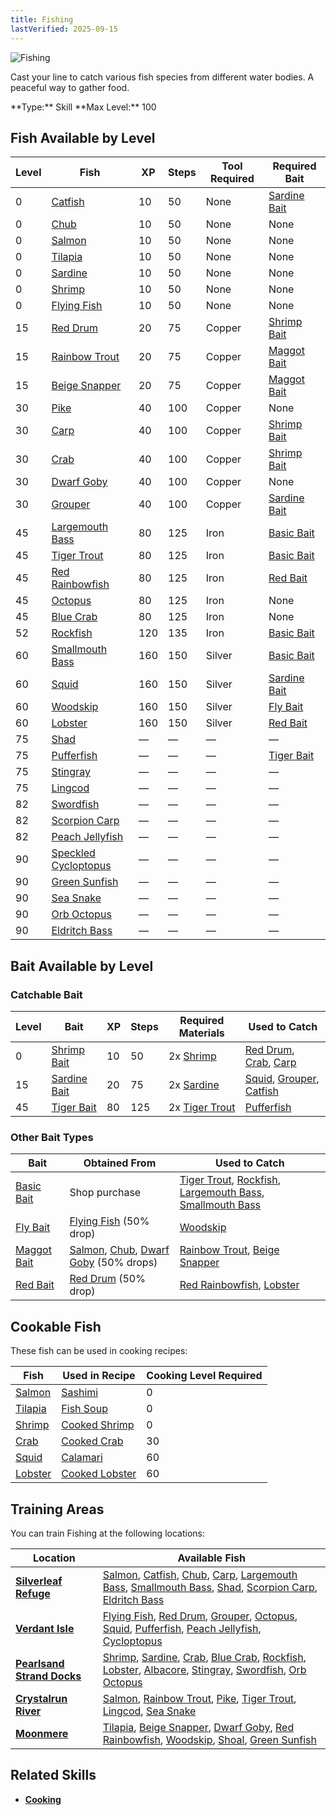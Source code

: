 ```yaml
---
title: Fishing
lastVerified: 2025-09-15
---
```


<div className="flex items-start gap-6 mb-8">
  <div className="flex-shrink-0">
    <img src="/assets/icons/fishing.png" alt="Fishing" className="w-24 h-24 border rounded-lg" />
  </div>
  <div className="flex-1">
    <div className="space-y-2">
      <p className="text-lg text-muted-foreground">Cast your line to catch various fish species from different water bodies. A peaceful way to gather food.</p>
      <div className="flex flex-wrap gap-4 text-sm">
        <span className="px-2 py-1 bg-green-100 dark:bg-green-900 rounded-md">
          **Type:** Skill
        </span>
        <span className="px-2 py-1 bg-purple-100 dark:bg-purple-900 rounded-md">
          **Max Level:** 100
        </span>
      </div>
    </div>
  </div>
</div>

## Fish Available by Level

| Level | Fish                                                                    | XP  | Steps | Tool Required | Required Bait                                           |
| ----- | ----------------------------------------------------------------------- | --- | ----- | ------------- | ------------------------------------------------------- |
| 0     | [Catfish](/docs/resources/individual/catfish)                           | 10  | 50    | None          | [Sardine Bait](/docs/resources/individual/sardine_bait) |
| 0     | [Chub](/docs/resources/individual/chub)                                 | 10  | 50    | None          | None                                                    |
| 0     | [Salmon](/docs/resources/individual/salmon)                             | 10  | 50    | None          | None                                                    |
| 0     | [Tilapia](/docs/resources/individual/tilapia)                           | 10  | 50    | None          | None                                                    |
| 0     | [Sardine](/docs/resources/individual/sardine)                           | 10  | 50    | None          | None                                                    |
| 0     | [Shrimp](/docs/resources/individual/shrimp)                             | 10  | 50    | None          | None                                                    |
| 0     | [Flying Fish](/docs/resources/individual/flying_fish)                   | 10  | 50    | None          | None                                                    |
| 15    | [Red Drum](/docs/resources/individual/red_drum)                         | 20  | 75    | Copper        | [Shrimp Bait](/docs/resources/individual/shrimp_bait)   |
| 15    | [Rainbow Trout](/docs/resources/individual/rainbow_trout)               | 20  | 75    | Copper        | [Maggot Bait](/docs/resources/individual/maggot_bait)   |
| 15    | [Beige Snapper](/docs/resources/individual/beige_snapper)               | 20  | 75    | Copper        | [Maggot Bait](/docs/resources/individual/maggot_bait)   |
| 30    | [Pike](/docs/resources/individual/pike)                                 | 40  | 100   | Copper        | None                                                    |
| 30    | [Carp](/docs/resources/individual/carp)                                 | 40  | 100   | Copper        | [Shrimp Bait](/docs/resources/individual/shrimp_bait)   |
| 30    | [Crab](/docs/resources/individual/crab)                                 | 40  | 100   | Copper        | [Shrimp Bait](/docs/resources/individual/shrimp_bait)   |
| 30    | [Dwarf Goby](/docs/resources/individual/dwarf_goby)                     | 40  | 100   | Copper        | None                                                    |
| 30    | [Grouper](/docs/resources/individual/grouper)                           | 40  | 100   | Copper        | [Sardine Bait](/docs/resources/individual/sardine_bait) |
| 45    | [Largemouth Bass](/docs/resources/individual/largemouth_bass)           | 80  | 125   | Iron          | [Basic Bait](/docs/resources/individual/basic_bait)     |
| 45    | [Tiger Trout](/docs/resources/individual/tiger_trout)                   | 80  | 125   | Iron          | [Basic Bait](/docs/resources/individual/basic_bait)     |
| 45    | [Red Rainbowfish](/docs/resources/individual/red_rainbowfish)           | 80  | 125   | Iron          | [Red Bait](/docs/resources/individual/red_bait)         |
| 45    | [Octopus](/docs/resources/individual/octopus)                           | 80  | 125   | Iron          | None                                                    |
| 45    | [Blue Crab](/docs/resources/individual/blue_crab)                       | 80  | 125   | Iron          | None                                                    |
| 52    | [Rockfish](/docs/resources/individual/rockfish)                         | 120 | 135   | Iron          | [Basic Bait](/docs/resources/individual/basic_bait)     |
| 60    | [Smallmouth Bass](/docs/resources/individual/smallmouth_bass)           | 160 | 150   | Silver        | [Basic Bait](/docs/resources/individual/basic_bait)     |
| 60    | [Squid](/docs/resources/individual/squid)                               | 160 | 150   | Silver        | [Sardine Bait](/docs/resources/individual/sardine_bait) |
| 60    | [Woodskip](/docs/resources/individual/woodskip)                         | 160 | 150   | Silver        | [Fly Bait](/docs/resources/individual/fly_bait)         |
| 60    | [Lobster](/docs/resources/individual/lobster)                           | 160 | 150   | Silver        | [Red Bait](/docs/resources/individual/red_bait)         |
| 75    | [Shad](/docs/resources/individual/shad)                                 | —   | —     | —             | —                                                       |
| 75    | [Pufferfish](/docs/resources/individual/pufferfish)                     | —   | —     | —             | [Tiger Bait](/docs/resources/individual/tiger_bait)     |
| 75    | [Stingray](/docs/resources/individual/stingray)                         | —   | —     | —             | —                                                       |
| 75    | [Lingcod](/docs/resources/individual/lingcod)                           | —   | —     | —             | —                                                       |
| 82    | [Swordfish](/docs/resources/individual/swordfish)                       | —   | —     | —             | —                                                       |
| 82    | [Scorpion Carp](/docs/resources/individual/scorpion_carp)               | —   | —     | —             | —                                                       |
| 82    | [Peach Jellyfish](/docs/resources/individual/peach_jellyfish)           | —   | —     | —             | —                                                       |
| 90    | [Speckled Cycloptopus](/docs/resources/individual/speckled_cycloptopus) | —   | —     | —             | —                                                       |
| 90    | [Green Sunfish](/docs/resources/individual/green_sunfish)               | —   | —     | —             | —                                                       |
| 90    | [Sea Snake](/docs/resources/individual/sea_snake)                       | —   | —     | —             | —                                                       |
| 90    | [Orb Octopus](/docs/resources/individual/orb_octopus)                   | —   | —     | —             | —                                                       |
| 90    | [Eldritch Bass](/docs/resources/individual/eldritch_bass)               | —   | —     | —             | —                                                       |

## Bait Available by Level

### Catchable Bait

| Level | Bait                                                    | XP  | Steps | Required Materials                                       | Used to Catch                                                                                                                           |
| ----- | ------------------------------------------------------- | --- | ----- | -------------------------------------------------------- | --------------------------------------------------------------------------------------------------------------------------------------- |
| 0     | [Shrimp Bait](/docs/resources/individual/shrimp_bait)   | 10  | 50    | 2x [Shrimp](/docs/resources/individual/shrimp)           | [Red Drum](/docs/resources/individual/red_drum), [Crab](/docs/resources/individual/crab), [Carp](/docs/resources/individual/carp)       |
| 15    | [Sardine Bait](/docs/resources/individual/sardine_bait) | 20  | 75    | 2x [Sardine](/docs/resources/individual/sardine)         | [Squid](/docs/resources/individual/squid), [Grouper](/docs/resources/individual/grouper), [Catfish](/docs/resources/individual/catfish) |
| 45    | [Tiger Bait](/docs/resources/individual/tiger_bait)     | 80  | 125   | 2x [Tiger Trout](/docs/resources/individual/tiger_trout) | [Pufferfish](/docs/resources/individual/pufferfish)                                                                                     |

### Other Bait Types

| Bait                                                  | Obtained From                                                                                                                                         | Used to Catch                                                                                                                                                                                                                        |
| ----------------------------------------------------- | ----------------------------------------------------------------------------------------------------------------------------------------------------- | ------------------------------------------------------------------------------------------------------------------------------------------------------------------------------------------------------------------------------------ |
| [Basic Bait](/docs/resources/individual/basic_bait)   | Shop purchase                                                                                                                                         | [Tiger Trout](/docs/resources/individual/tiger_trout), [Rockfish](/docs/resources/individual/rockfish), [Largemouth Bass](/docs/resources/individual/largemouth_bass), [Smallmouth Bass](/docs/resources/individual/smallmouth_bass) |
| [Fly Bait](/docs/resources/individual/fly_bait)       | [Flying Fish](/docs/resources/individual/flying_fish) (50% drop)                                                                                      | [Woodskip](/docs/resources/individual/woodskip)                                                                                                                                                                                      |
| [Maggot Bait](/docs/resources/individual/maggot_bait) | [Salmon](/docs/resources/individual/salmon), [Chub](/docs/resources/individual/chub), [Dwarf Goby](/docs/resources/individual/dwarf_goby) (50% drops) | [Rainbow Trout](/docs/resources/individual/rainbow_trout), [Beige Snapper](/docs/resources/individual/beige_snapper)                                                                                                                 |
| [Red Bait](/docs/resources/individual/red_bait)       | [Red Drum](/docs/resources/individual/red_drum) (50% drop)                                                                                            | [Red Rainbowfish](/docs/resources/individual/red_rainbowfish), [Lobster](/docs/resources/individual/lobster)                                                                                                                         |

## Cookable Fish

These fish can be used in cooking recipes:

| Fish                                          | Used in Recipe                                          | Cooking Level Required |
| --------------------------------------------- | ------------------------------------------------------- | ---------------------- |
| [Salmon](/docs/resources/individual/salmon)   | [Sashimi](/docs/items/individual/sashimi)               | 0                      |
| [Tilapia](/docs/resources/individual/tilapia) | [Fish Soup](/docs/items/individual/fish_soup)           | 0                      |
| [Shrimp](/docs/resources/individual/shrimp)   | [Cooked Shrimp](/docs/items/individual/cooked_shrimp)   | 0                      |
| [Crab](/docs/resources/individual/crab)       | [Cooked Crab](/docs/items/individual/cooked_crab)       | 30                     |
| [Squid](/docs/resources/individual/squid)     | [Calamari](/docs/items/individual/calamari)             | 60                     |
| [Lobster](/docs/resources/individual/lobster) | [Cooked Lobster](/docs/items/individual/cooked_lobster) | 60                     |

## Training Areas

You can train Fishing at the following locations:

| Location                                                                  | Available Fish                                                                                                                                                                                                                                                                                                                                                                                                                                                                                     |
| ------------------------------------------------------------------------- | -------------------------------------------------------------------------------------------------------------------------------------------------------------------------------------------------------------------------------------------------------------------------------------------------------------------------------------------------------------------------------------------------------------------------------------------------------------------------------------------------- |
| **[Silverleaf Refuge](/docs/map/individual/silverleaf_refuge)**           | [Salmon](/docs/resources/individual/salmon), [Catfish](/docs/resources/individual/catfish), [Chub](/docs/resources/individual/chub), [Carp](/docs/resources/individual/carp), [Largemouth Bass](/docs/resources/individual/largemouth_bass), [Smallmouth Bass](/docs/resources/individual/smallmouth_bass), [Shad](/docs/resources/individual/shad), [Scorpion Carp](/docs/resources/individual/scorpion_carp), [Eldritch Bass](/docs/resources/individual/eldritch_bass)                          |
| **[Verdant Isle](/docs/map/individual/verdant_isle)**                     | [Flying Fish](/docs/resources/individual/flying_fish), [Red Drum](/docs/resources/individual/red_drum), [Grouper](/docs/resources/individual/grouper), [Octopus](/docs/resources/individual/octopus), [Squid](/docs/resources/individual/squid), [Pufferfish](/docs/resources/individual/pufferfish), [Peach Jellyfish](/docs/resources/individual/peach_jellyfish), [Cycloptopus](/docs/resources/individual/cycloptopus)                                                                         |
| **[Pearlsand Strand Docks](/docs/map/individual/pearlsand_strand_docks)** | [Shrimp](/docs/resources/individual/shrimp), [Sardine](/docs/resources/individual/sardine), [Crab](/docs/resources/individual/crab), [Blue Crab](/docs/resources/individual/blue_crab), [Rockfish](/docs/resources/individual/rockfish), [Lobster](/docs/resources/individual/lobster), [Albacore](/docs/resources/individual/albacore), [Stingray](/docs/resources/individual/stingray), [Swordfish](/docs/resources/individual/swordfish), [Orb Octopus](/docs/resources/individual/orb_octopus) |
| **[Crystalrun River](/docs/map/individual/crystalrun_river)**             | [Salmon](/docs/resources/individual/salmon), [Rainbow Trout](/docs/resources/individual/rainbow_trout), [Pike](/docs/resources/individual/pike), [Tiger Trout](/docs/resources/individual/tiger_trout), [Lingcod](/docs/resources/individual/lingcod), [Sea Snake](/docs/resources/individual/sea_snake)                                                                                                                                                                                           |
| **[Moonmere](/docs/map/individual/moonmere)**                             | [Tilapia](/docs/resources/individual/tilapia), [Beige Snapper](/docs/resources/individual/beige_snapper), [Dwarf Goby](/docs/resources/individual/dwarf_goby), [Red Rainbowfish](/docs/resources/individual/red_rainbowfish), [Woodskip](/docs/resources/individual/woodskip), [Shoal](/docs/resources/individual/shoal), [Green Sunfish](/docs/resources/individual/green_sunfish)                                                                                                                |

## Related Skills

- **[Cooking](/docs/skills/individual/cooking)**
